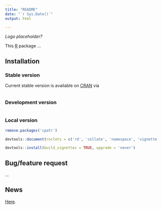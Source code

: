 ```yaml
---
title: "README"
date: "`r Sys.Date()`"
output: html

---
```


_Logo placeholder?_

This [R](https://www.R-project.org/) package ...  

## Installation

### Stable version

Current stable version is available on [CRAN](https://CRAN.R-project.org/) via

```R
```

### Development version
```R
```

### Local version

```r
remove.packages('cpatr')

devtools::document(roclets = c('rd', 'collate', 'namespace', 'vignette'))

devtools::install(build_vignettes = TRUE, upgrade = 'never')
```


## Bug/feature request
...


## News
[Here](...). 
